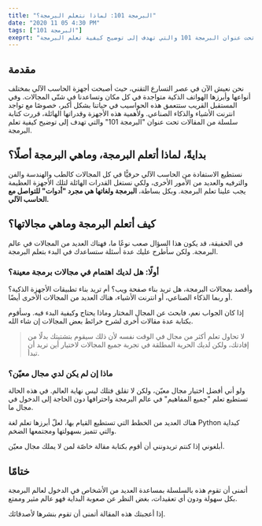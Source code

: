 ```yaml
---
title: "البرمجة 101: لماذا نتعلم البرمجة؟"
date: "2020 11 05 4:30 PM"
tags: ["البرمجة 101"]
exeprt: "نحن نعيش الآن في عصر التسارع التقني، حيث أصبحت أجهزة الحاسب الآلي بمختلف أنواعها وأبرزها الهواتف الذكية متواجدة في كل مكان وتساعدنا في شتّى المجالات. وفي المستقبل القريب ستتعمق هذه الحواسيب في حياتنا بشكل أكبر، خصوصًا مع تواجد انترنت الأشياء والذكاء الصناعي. ولأهمية هذه الأجهزة وقدراتها الهائلة، قررت كتابة سلسلة من المقالات تحت عنوان البرمجة 101 والتي تهدف إلى توضيح كيفية تعلم البرمجة."
---
```


## مقدمة

نحن نعيش الآن في عصر التسارع التقني، حيث أصبحت أجهزة الحاسب الآلي بمختلف أنواعها وأبرزها الهواتف الذكية متواجدة في كل مكان وتساعدنا في شتّى المجالات. وفي المستقبل القريب ستتعمق هذه الحواسيب في حياتنا بشكل أكبر، خصوصًا مع تواجد انترنت الأشياء والذكاء الصناعي. ولأهمية هذه الأجهزة وقدراتها الهائلة، قررت كتابة سلسلة من المقالات تحت عنوان "البرمجة 101" والتي تهدف إلى توضيح كيفية تعلم البرمجة.

## بدايةً، لماذا أتعلم البرمجة، وماهي البرمجة أصلًا؟

نستطيع الاستفادة من الحاسب الآلي حرفيًّا في كل المجالات كالطب والهندسة والفن والترفيه والعديد من الأمور الأخرى، ولكي نستغل القدرات الهائلة لتلك الأجهزة العظيمة يجب علينا تعلم البرمجة. وبكل بساطة، **البرمجة ولغاتها هي مجرد "أدوات" للتواصل مع الحاسب الآلي.**

## كيف أتعلم البرمجة وماهي مجالاتها؟

في الحقيقة، قد يكون هذا السؤال صعب نوعًا ما، فهناك العديد من المجالات في عالم البرمجة. ولكن سأطرح عليك عدة أسئلة ستساعدك في البدء بتعلم البرمجة.

### أولًا: هل لديك اهتمام في مجالات برمجة معينة؟

وأقصد بمجالات البرمجة، هل تريد بناء صفحة ويب؟ أم تريد بناء تطبيقات الأجهزة الذكية؟ أو ربما الذكاء الصناعي، أو انترنت الأشياء، هناك العديد من المجالات الأخرى أيضًا.

إذا كان الجواب نعم، فابحث عن المجال المختار وماذا يحتاج وكيفية البدء فيه. وسأقوم بكتابة عدة مقالات أخرى لشرح خرائط بعض المجالات إن شاء الله.

> لا تحاول تعلم أكثر من مجال في الوقت نفسه لأن ذلك سيقوم بتشتيتك بدلًا من إفادتك، ولكن لديك الحرية المطلقة في تجربة جميع المجالات لاختيار أين تريد أن تبدأ.

### ماذا إن لم يكن لدي مجال معيّن؟

ولو أني أفضل اختيار مجال معيّن، ولكن لا تقلق فتلك ليس نهاية العالم. في هذه الحالة تستطيع تعلم "جميع المفاهيم" في عالم البرمجة واحترافها دون الحاجة إلى الدخول في مجال ما.

هناك العديد من الخطط التي تستطيع القيام بها، لعلّ أبرزها تعلم لغة Python كبداية والتي تتميز بسهولتها ومجتمعها الضخم.

أبلغوني إذا كنتم تريدونني أن أقوم بكتابة مقالة خاصّة لمن لا يملك مجال معيّن.

## ختامًا

أتمنى أن تقوم هذه بالسلسلة بمساعدة العديد من الأشخاص في الدخول لعالم البرمجة بكل سهولة ودون أي تعقيدات، بغض النظر عن صعوبة البداية فهو عالم مثير وممتع.

إذا أعجبتك هذه المقالة أتمنى أن تقوم بنشرها لأصدقائك.
